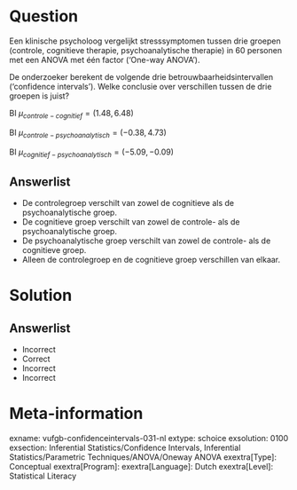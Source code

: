 Question
========

Een klinische psycholoog vergelijkt stresssymptomen tussen drie groepen (controle, cognitieve therapie, psychoanalytische therapie) in 60 personen met een ANOVA met één factor (‘One-way ANOVA’).

De onderzoeker berekent de volgende drie betrouwbaarheidsintervallen (‘confidence intervals’). Welke conclusie over verschillen tussen de drie groepen is juist?

BI $\mu_{controle-cognitief} = (1.48, 6.48)$

BI $\mu_{controle-psychoanalytisch} = (-0.38, 4.73)$

BI $\mu_{cognitief-psychoanalytisch} = (-5.09, -0.09)$

Answerlist
----------
* De controlegroep verschilt van zowel de cognitieve als de psychoanalytische groep.
* De cognitieve groep verschilt van zowel de controle- als de psychoanalytische groep.
* De psychoanalytische groep verschilt van zowel de controle- als de cognitieve groep.
* Alleen de controlegroep en de cognitieve groep verschillen van elkaar.


Solution
========

Answerlist
----------
* Incorrect
* Correct
* Incorrect
* Incorrect

Meta-information
================
exname: vufgb-confidenceintervals-031-nl
extype: schoice
exsolution: 0100
exsection: Inferential Statistics/Confidence Intervals, Inferential Statistics/Parametric Techniques/ANOVA/Oneway ANOVA
exextra[Type]: Conceptual
exextra[Program]: 
exextra[Language]: Dutch
exextra[Level]: Statistical Literacy
